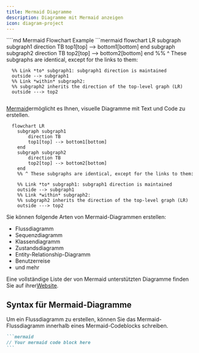 ```yaml
---
title: Mermaid Diagramme
description: Diagramme mit Mermaid anzeigen
icon: diagram-project
---
```


<RequestExample>
  ````md Mermaid Flowchart Example
  ```mermaid
    flowchart LR
      subgraph subgraph1
          direction TB
          top1[top] --> bottom1[bottom]
      end
      subgraph subgraph2
          direction TB
          top2[top] --> bottom2[bottom]
      end
      %% ^ These subgraphs are identical, except for the links to them:

      %% Link *to* subgraph1: subgraph1 direction is maintained
      outside --> subgraph1
      %% Link *within* subgraph2:
      %% subgraph2 inherits the direction of the top-level graph (LR)
      outside ---> top2
  ```
  ````
</RequestExample>

[Mermaid](https://mermaid.js.org/)ermöglicht es Ihnen, visuelle Diagramme mit Text und Code zu erstellen.

```mermaid
  flowchart LR
    subgraph subgraph1
        direction TB
        top1[top] --> bottom1[bottom]
    end
    subgraph subgraph2
        direction TB
        top2[top] --> bottom2[bottom]
    end
    %% ^ These subgraphs are identical, except for the links to them:

    %% Link *to* subgraph1: subgraph1 direction is maintained
    outside --> subgraph1
    %% Link *within* subgraph2:
    %% subgraph2 inherits the direction of the top-level graph (LR)
    outside ---> top2
```

Sie können folgende Arten von Mermaid-Diagrammen erstellen:

* Flussdiagramm
* Sequenzdiagramm
* Klassendiagramm
* Zustandsdiagramm
* Entity-Relationship-Diagramm
* Benutzerreise
* und mehr

Eine vollständige Liste der von Mermaid unterstützten Diagramme finden Sie auf ihrer[Website](https://mermaid.js.org/).

## Syntax für Mermaid-Diagramme

Um ein Flussdiagramm zu erstellen, können Sie das Mermaid-Flussdiagramm innerhalb eines Mermaid-Codeblocks schreiben.

````md
```mermaid
// Your mermaid code block here
```
````
